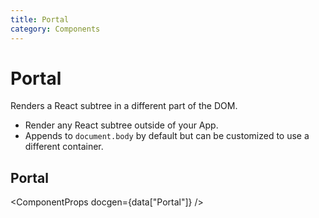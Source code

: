 ```yaml
---
title: Portal
category: Components
---
```



# Portal

Renders a React subtree in a different part of the DOM.

- Render any React subtree outside of your App.
- Appends to `document.body` by default but can be customized to use a different container.

<ComponentMenu slug="portal" />

## Portal

<ComponentProps docgen={data["Portal"]} />
